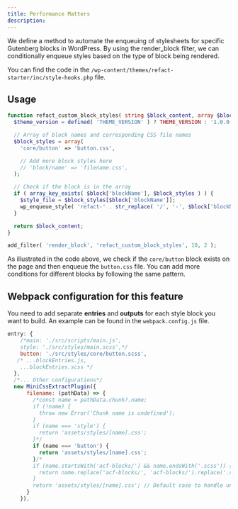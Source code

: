 ```yaml
---
title: Performance Matters
description:
---
```


We define a method to automate the enqueuing of stylesheets for specific Gutenberg blocks in WordPress. By using the render_block filter, we can conditionally enqueue styles based on the type of block being rendered. 

You can find the code in the `/wp-content/themes/refact-starter/inc/style-hooks.php` file.

## Usage

```php
function refact_custom_block_styles( string $block_content, array $block ): string {
  $theme_version = defined( 'THEME_VERSION' ) ? THEME_VERSION : '1.0.0';

  // Array of block names and corresponding CSS file names
  $block_styles = array(
    'core/button' => 'button.css',

    // Add more block styles here
    // 'block/name' => 'filename.css',
  );

  // Check if the block is in the array
  if ( array_key_exists( $block['blockName'], $block_styles ) ) {
    $style_file = $block_styles[$block['blockName']];
    wp_enqueue_style( 'refact-' . str_replace( '/', '-', $block['blockName'] ) . '-styles', get_theme_file_uri( "assets/styles/$style_file" ), array(), $theme_version );
  }

  return $block_content;
}

add_filter( 'render_block', 'refact_custom_block_styles', 10, 2 );
```
As illustrated in the code above, we check if the `core/button` block exists on the page and then enqueue the `button.css` file. You can add more conditions for different blocks by following the same pattern.

## Webpack configuration for this feature
You need to add separate **entries** and **outputs** for each style block you want to build. An example can be found in the `webpack.config.js` file.

```js
entry: {
    /*main: './src/scripts/main.js',
    style: './src/styles/main.scss',*/
    button: './src/styles/core/button.scss',
   /* ...blockEntries.js, 
    ...blockEntries.scss */
  },
  /*... Other configurations*/
  new MiniCssExtractPlugin({
      filename: (pathData) => {
        /*const name = pathData.chunk?.name;
        if (!name) {
          throw new Error('Chunk name is undefined');
        }
        if (name === 'style') {
          return 'assets/styles/[name].css';
        }*/
        if (name === 'button') {
          return 'assets/styles/[name].css';
        }/*
        if (name.startsWith('acf-blocks/') && name.endsWith('.scss')) {
          return name.replace('acf-blocks/', 'acf-blocks/').replace('.scss', '.css');
        }
        return 'assets/styles/[name].css'; // Default case to handle unexpected names*/
      }
    }), 
  ```